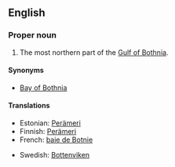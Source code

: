 ==English==

===Proper noun===
{{en-proper noun}}

# The most northern part of the [[Gulf of Bothnia]].

====Synonyms====
*[[Bay of Bothnia]]

====Translations====
{{top}}
*Estonian: [[Perämeri]]
*Finnish: [[Perämeri]]
*French: [[baie de Botnie]] {{f}}
{{mid}}
*Swedish: [[Bottenviken]]
{{bottom}}